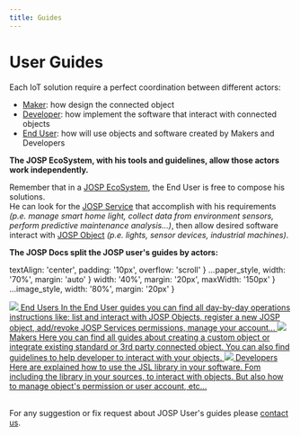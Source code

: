 ```yaml
---
title: Guides
---
```

# User Guides


Each IoT solution require a perfect coordination between different actors:
* [Maker](/docs/what/josp/actors/maker): how design the connected object
* [Developer](/docs/what/josp/actors/developer): how implement the software that interact with connected objects
* [End User](/docs/what/josp/actors/end_user): how will use objects and software created by Makers and Developers

**The JOSP EcoSystem, with his tools and guidelines, allow those actors work independently.**

Remember that in a [JOSP EcoSystem](/docs/what/josp/ecosystem), the End User is free to compose his solutions.<br/>
He can look for the [JOSP Service](/docs/what/josp/service) that accomplish with his requirements *(p.e. manage smart home light, collect data from environment sensors, perform predictive maintenance analysis...)*,
then allow desired software interact with [JOSP Object](/docs/what/josp/object) *(p.e. lights, sensor devices, industrial machines)*.

**The JOSP Docs split the JOSP user's guides by actors:**

  textAlign: 'center',
  padding: '10px',
  overflow: 'scroll'
}
  ...paper_style,
  width: '70%',
  margin: 'auto'
}
  width: '40%',
  margin: '20px',
  maxWidth: '150px'
}
  ...image_style,
  width: '80%',
  margin: '20px'
}

<Grid container spacing={4}>
  <Grid item xs={12}>
    <a href={"/docs/guides/end_users/"}>
      <Paper style={paper_style_large}>
        <Grid container spacing={4} alignItems="center">
          <Grid item xs={12} md={4}>
            <img src="/docs/img/icons/End_User_Icon_250.png" style={image_style_large}/>
          </Grid>
          <Grid item xs={12} md={8}>
            <Typography variant="button" component="h3" gutterBottom>
              End Users
            </Typography>
            <Typography variant="caption" component="div" color="text.secondary" gutterBottom style={{}}>
              In the End User guides you can find all day-by-day operations instructions like: list and interact with JOSP Objects, register a new JOSP object, add/revoke JOSP Services permissions, manage your account...
            </Typography>
          </Grid>
        </Grid>
      </Paper>
    </a>
  </Grid>
  <Grid item xs={12} md={6}>
    <a href={"/docs/guides/makers/"}>
      <Paper style={paper_style}>
        <Grid container spacing={4} alignItems="center">
          <Grid item xs={12} md={4}>
            <img src="/docs/img/icons/Maker_Icon_250.png" style={image_style_large}/>
          </Grid>
          <Grid item xs={12} md={8} style={{margin: '20px 0'}}>
            <Typography variant="button" component="h3" gutterBottom>
              Makers
            </Typography>
            <Typography variant="caption" component="div" color="text.secondary" gutterBottom style={{}}>
              Here you can find all guides about creating a custom object or integrate existing standard or 3rd party connected object. You can also find guidelines to help developer to interact with your objects.
            </Typography>
          </Grid>
        </Grid>
      </Paper>
    </a>
  </Grid>
  <Grid item xs={12} md={6}>
    <a href={"/docs/guides/developers/"}>
      <Paper style={paper_style}>
        <Grid container spacing={4} alignItems="center">
          <Grid item xs={12} md={4}>
            <img src="/docs/img/icons/Developer_Icon_250.png" style={image_style_large}/>
          </Grid>
          <Grid item xs={12} md={8} style={{margin: '20px 0'}}>
            <Typography variant="button" component="h3" gutterBottom>
              Developers
            </Typography>
            <Typography variant="caption" component="div" color="text.secondary" gutterBottom style={{}}>
              Here are explained how to use the JSL library in your software. Fom including the library in your sources, to interact with objects. But also how to manage object's permission or user account, etc...
            </Typography>
          </Grid>
        </Grid>
      </Paper>
    </a>
  </Grid>
</Grid>


<br/>
<br/>

For any suggestion or fix request about JOSP User's guides please [contact us](mailto:tech@johnosproject.com).
